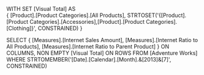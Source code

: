 WITH SET [Visual Total] AS  
	{	[Product].[Product Categories].[All Products],
		STRTOSET('{[Product].[Product Categories].[Accessories],[Product].[Product Categories].[Clothing]}', CONSTRAINED)
	}

SELECT
	{ [Measures].[Internet Sales Amount],
	  [Measures].[Internet Ratio to All Products],
	  [Measures].[Internet Ratio to Parent Product] }  ON COLUMNS,
	NON EMPTY [Visual Total]  ON ROWS
FROM
	[Adventure Works]
WHERE
	STRTOMEMBER('[Date].[Calendar].[Month].&[2013]&[7]', CONSTRAINED)

